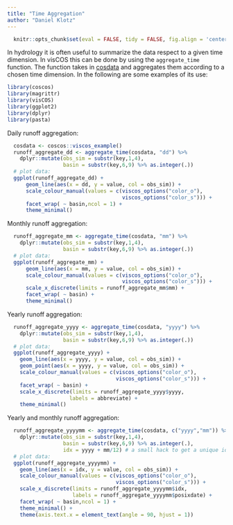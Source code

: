 ```yaml
---
title: "Time Aggregation"
author: "Daniel Klotz"
---
```



```r
  knitr::opts_chunk$set(eval = FALSE, tidy = FALSE, fig.align = 'center')
```

In hydrology it is often useful to summarize the data respect to a
given time dimension. In visCOS this can be done by using the
`aggregate_time` function. The function takes in [cosdata](cook_data.html) and
aggregates them according to a chosen time dimension. In the following are
some examples of its use:

```r
library(coscos)
library(magrittr)
library(visCOS)
library(ggplot2)
library(dplyr)
library(pasta)
```

Daily runoff aggregation:
```r
  cosdata <- coscos::viscos_example()
  runoff_aggregate_dd <- aggregate_time(cosdata, "dd") %>%
    dplyr::mutate(obs_sim = substr(key,1,4),
                  basin = substr(key,6,9) %>% as.integer(.))
  # plot data:
  ggplot(runoff_aggregate_dd) +
      geom_line(aes(x = dd, y = value, col = obs_sim)) +
      scale_colour_manual(values = c(viscos_options("color_o"),
                                     viscos_options("color_s"))) +
      facet_wrap( ~ basin,ncol = 1) +
      theme_minimal()
```

Monthly runoff aggregation:
```r
  runoff_aggregate_mm <- aggregate_time(cosdata, "mm") %>%
    dplyr::mutate(obs_sim = substr(key,1,4),
                  basin = substr(key,6,9) %>% as.integer(.))
  # plot data:
  ggplot(runoff_aggregate_mm) +
      geom_line(aes(x = mm, y = value, col = obs_sim)) +
      scale_colour_manual(values = c(viscos_options("color_o"),
                                     viscos_options("color_s"))) +
      scale_x_discrete(limits = runoff_aggregate_mm$mm) +
      facet_wrap( ~ basin) +
      theme_minimal()
```

Yearly runoff aggregation:
```r
  runoff_aggregate_yyyy <- aggregate_time(cosdata, "yyyy") %>%
    dplyr::mutate(obs_sim = substr(key,1,4),
                  basin = substr(key,6,9) %>% as.integer(.))
  # plot data:
  ggplot(runoff_aggregate_yyyy) +
    geom_line(aes(x = yyyy, y = value, col = obs_sim)) +
    geom_point(aes(x = yyyy, y = value, col = obs_sim)) +
    scale_colour_manual(values = c(viscos_options("color_o"),
                                   viscos_options("color_s"))) +
    facet_wrap( ~ basin) +
    scale_x_discrete(limits = runoff_aggregate_yyyy$yyyy,  
                    labels = abbreviate) +
    theme_minimal()
```

Yearly and monthly runoff aggregation:
```r
  runoff_aggregate_yyyymm <- aggregate_time(cosdata, c("yyyy","mm")) %>%
    dplyr::mutate(obs_sim = substr(key,1,4),
                  basin = substr(key,6,9) %>% as.integer(.),
                  idx = yyyy + mm/12) # a small hack to get a unique identifier
  # plot data:
  ggplot(runoff_aggregate_yyyymm) +
    geom_line(aes(x = idx, y = value, col = obs_sim)) +
    scale_colour_manual(values = c(viscos_options("color_o"),
                                   viscos_options("color_s"))) +
    scale_x_discrete(limits = runoff_aggregate_yyyymm$idx,  
                     labels = runoff_aggregate_yyyymm$posixdate) +
    facet_wrap( ~ basin,ncol = 1) +
    theme_minimal() +
    theme(axis.text.x = element_text(angle = 90, hjust = 1))
```
